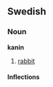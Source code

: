 ==Swedish==
===Noun===
'''kanin'''
#[[rabbit]]

====Inflections====
{{sv-noun|gender=Common|kanin|kaninen|kaniner|kaninerna|kanins|kaninens|kaniners|kaninernas}}